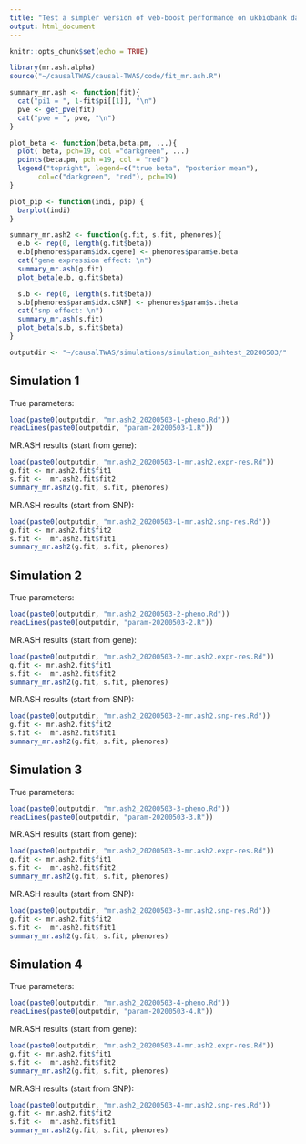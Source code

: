 ```yaml
---
title: "Test a simpler version of veb-boost performance on ukbiobank data"
output: html_document
---
```


```r
knitr::opts_chunk$set(echo = TRUE)
```

```r
library(mr.ash.alpha)
source("~/causalTWAS/causal-TWAS/code/fit_mr.ash.R")

summary_mr.ash <- function(fit){
  cat("pi1 = ", 1-fit$pi[[1]], "\n")
  pve <- get_pve(fit)
  cat("pve = ", pve, "\n")
}

plot_beta <- function(beta,beta.pm, ...){
  plot( beta, pch=19, col ="darkgreen", ...)
  points(beta.pm, pch =19, col = "red")
  legend("topright", legend=c("true beta", "posterior mean"),
       col=c("darkgreen", "red"), pch=19)
}

plot_pip <- function(indi, pip) {
  barplot(indi)
}

summary_mr.ash2 <- function(g.fit, s.fit, phenores){
  e.b <- rep(0, length(g.fit$beta))
  e.b[phenores$param$idx.cgene] <- phenores$param$e.beta
  cat("gene expression effect: \n")
  summary_mr.ash(g.fit)
  plot_beta(e.b, g.fit$beta)

  s.b <- rep(0, length(s.fit$beta))
  s.b[phenores$param$idx.cSNP] <- phenores$param$s.theta
  cat("snp effect: \n")
  summary_mr.ash(s.fit)
  plot_beta(s.b, s.fit$beta)
}

```

```r
outputdir <- "~/causalTWAS/simulations/simulation_ashtest_20200503/"
```

## Simulation 1
True parameters:
```r
load(paste0(outputdir, "mr.ash2_20200503-1-pheno.Rd"))
readLines(paste0(outputdir, "param-20200503-1.R"))
```

MR.ASH results (start from gene):
```r
load(paste0(outputdir, "mr.ash2_20200503-1-mr.ash2.expr-res.Rd"))
g.fit <- mr.ash2.fit$fit1
s.fit <-  mr.ash2.fit$fit2
summary_mr.ash2(g.fit, s.fit, phenores)
```

MR.ASH results (start from SNP):
```r
load(paste0(outputdir, "mr.ash2_20200503-1-mr.ash2.snp-res.Rd"))
g.fit <- mr.ash2.fit$fit2
s.fit <-  mr.ash2.fit$fit1
summary_mr.ash2(g.fit, s.fit, phenores)
```

## Simulation 2

True parameters:
```r
load(paste0(outputdir, "mr.ash2_20200503-2-pheno.Rd"))
readLines(paste0(outputdir, "param-20200503-2.R"))
```

MR.ASH results (start from gene):
```r
load(paste0(outputdir, "mr.ash2_20200503-2-mr.ash2.expr-res.Rd"))
g.fit <- mr.ash2.fit$fit1
s.fit <-  mr.ash2.fit$fit2
summary_mr.ash2(g.fit, s.fit, phenores)
```

MR.ASH results (start from SNP):
```r
load(paste0(outputdir, "mr.ash2_20200503-2-mr.ash2.snp-res.Rd"))
g.fit <- mr.ash2.fit$fit2
s.fit <-  mr.ash2.fit$fit1
summary_mr.ash2(g.fit, s.fit, phenores)
```

## Simulation 3

True parameters:
```r
load(paste0(outputdir, "mr.ash2_20200503-3-pheno.Rd"))
readLines(paste0(outputdir, "param-20200503-3.R"))
```

MR.ASH results (start from gene):
```r
load(paste0(outputdir, "mr.ash2_20200503-3-mr.ash2.expr-res.Rd"))
g.fit <- mr.ash2.fit$fit1
s.fit <-  mr.ash2.fit$fit2
summary_mr.ash2(g.fit, s.fit, phenores)
```

MR.ASH results (start from SNP):
```r
load(paste0(outputdir, "mr.ash2_20200503-3-mr.ash2.snp-res.Rd"))
g.fit <- mr.ash2.fit$fit2
s.fit <-  mr.ash2.fit$fit1
summary_mr.ash2(g.fit, s.fit, phenores)
```

## Simulation 4

True parameters:
```r
load(paste0(outputdir, "mr.ash2_20200503-4-pheno.Rd"))
readLines(paste0(outputdir, "param-20200503-4.R"))
```

MR.ASH results (start from gene):
```r
load(paste0(outputdir, "mr.ash2_20200503-4-mr.ash2.expr-res.Rd"))
g.fit <- mr.ash2.fit$fit1
s.fit <-  mr.ash2.fit$fit2
summary_mr.ash2(g.fit, s.fit, phenores)
```

MR.ASH results (start from SNP):
```r
load(paste0(outputdir, "mr.ash2_20200503-4-mr.ash2.snp-res.Rd"))
g.fit <- mr.ash2.fit$fit2
s.fit <-  mr.ash2.fit$fit1
summary_mr.ash2(g.fit, s.fit, phenores)
```
